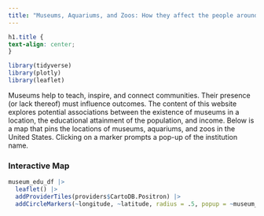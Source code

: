 ```yaml
---
title: "Museums, Aquariums, and Zoos: How they affect the people around them"
---
```


```css
h1.title {
text-align: center;
}
```

```r
library(tidyverse)
library(plotly)
library(leaflet)
```

<p style="text-align:center;">

Museums help to teach, inspire, and connect communities. Their presence (or lack thereof) must influence outcomes. The content of this website explores potential associations between the existence of museums in a location, the educational attainment of the population, and income. Below is a map that pins the locations of museums, aquariums, and zoos in the United States. Clicking on a marker prompts a pop-up of the institution name.

</p>

### Interactive Map

```r
museum_edu_df |> 
  leaflet() |> 
  addProviderTiles(providers$CartoDB.Positron) |> 
  addCircleMarkers(~longitude, ~latitude, radius = .5, popup = ~museum_name)
```






